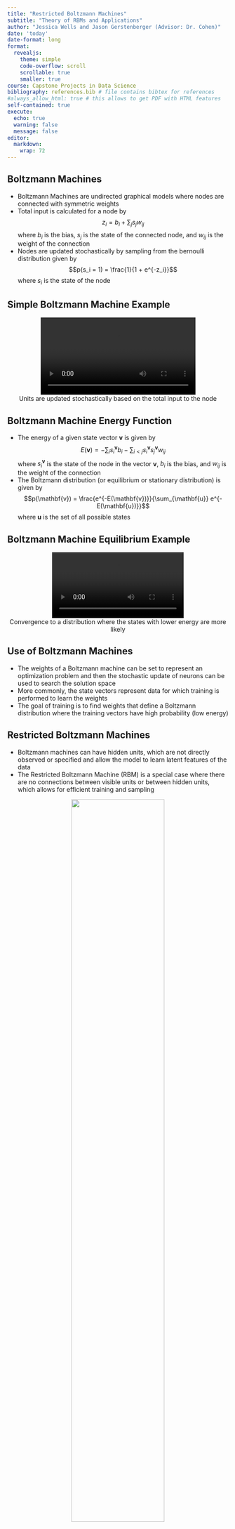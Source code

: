 ```yaml
---
title: "Restricted Boltzmann Machines"
subtitle: "Theory of RBMs and Applications"
author: "Jessica Wells and Jason Gerstenberger (Advisor: Dr. Cohen)"
date: 'today'
date-format: long
format:
  revealjs:
    theme: simple
    code-overflow: scroll
    scrollable: true
    smaller: true
course: Capstone Projects in Data Science
bibliography: references.bib # file contains bibtex for references
#always_allow_html: true # this allows to get PDF with HTML features
self-contained: true
execute: 
  echo: true
  warning: false
  message: false
editor: 
  markdown: 
    wrap: 72
---
```


## Boltzmann Machines

-   Boltzmann Machines are undirected graphical models where nodes are
    connected with symmetric weights
-   Total input is calculated for a node by
    $$z_i = b_i + \sum_j s_j w_{ij}$$ where $b_i$ is the bias, $s_j$ is
    the state of the connected node, and $w_{ij}$ is the weight of the
    connection
-   Nodes are updated stochastically by sampling from the bernoulli
    distribution given by $$p(s_i = 1) = \frac{1}{1 + e^{-z_i}}$$ where
    $s_i$ is the state of the node

## Simple Boltzmann Machine Example

:::: panel
::: {style="text-align: center;"}
![](boltz_animation.mp4){width="70%"}\
Units are updated stochastically based on the total input to the node
:::
::::

## Boltzmann Machine Energy Function

-   The energy of a given state vector $\mathbf{v}$ is given by
    $$E(\mathbf{v}) = -\sum_i s_i^{\mathbf{v}} b_i - \sum_{i<j} s_i^{\mathbf{v}} s_j^{\mathbf{v}} w_{ij}$$
    where $s_i^{\mathbf{v}}$ is the state of the node in the vector
    $\mathbf{v}$, $b_i$ is the bias, and $w_{ij}$ is the weight of the
    connection
-   The Boltzmann distribution (or equilibrium or stationary
    distribution) is given by
    $$p(\mathbf{v}) = \frac{e^{-E(\mathbf{v})}}{\sum_{\mathbf{u}} e^{-E(\mathbf{u})}}$$
    where $\mathbf{u}$ is the set of all possible states

## Boltzmann Machine Equilibrium Example

:::: panel
::: {style="text-align: center;"}
![](boltz_animation_with_pmf.mp4)\
Convergence to a distribution where the states with lower energy are
more likely
:::
::::

## Use of Boltzmann Machines

-   The weights of a Boltzmann machine can be set to represent an
    optimization problem and then the stochastic update of neurons can
    be used to search the solution space
-   More commonly, the state vectors represent data for which training
    is performed to learn the weights
-   The goal of training is to find weights that define a Boltzmann
    distribution where the training vectors have high probability (low
    energy)

## Restricted Boltzmann Machines

-   Boltzmann machines can have hidden units, which are not directly
    observed or specified and allow the model to learn latent features
    of the data
-   The Restricted Boltzmann Machine (RBM) is a special case where there
    are no connections between visible units or between hidden units,
    which allows for efficient training and sampling

::: {style="text-align: center;"}
![](rbmgraph.png){width="65%"}
:::
<p>(Figure 1)</p>
## Training RBMs Using Contrastive Divergence

-   Contrastive Divergence (CD) is a method for training RBMs where the
    weights are updated to minimize the difference between samples from
    the data and samples from the model
-   Gibbs sampling is used to sample from the model, where the visible
    units are sampled from the model and then the hidden units are
    sampled from the visible units
-   The weights are updated using the difference between the data and
    model samples

## Applications

-   Collaborative Filtering: The RBM model was used in the Netflix Prize
    competition to predict user ratings for movies, outperforming the
    Singular Value Decomposition (SVD) method that was state-of-the-art
    at the time [@salakhutdinov2007restricted]

-   Image Recognition: They have been trained to recognize handwritten
    digits, such as the MNIST dataset [@hinton2002training]

-   Network Traffic Anomaly Detection: In a real-life dataset where one
    host had normal traffic and one was infected by a bot,
    discriminative RBM (DRBM) was able to successfully distinguish the
    normal from anomalous traffic [@fiore2013network]

-   Brain Disorders: The RBM-GAN uses RBM features from real MRI images
    as inputs to the generator. Features from the discriminator are then
    used as inputs to a classifier [@aslan2023automated]

-   Quantum Computing: RBMs have been used to approximate the many-body
    quantum wavefunction, which describes the quantum state of a system
    of particles using variational Monte Carlo methods.
    [@melko2019restricted]

## Methods

Below is the energy function of the RBM.

$$
E(v,h) = - \sum_{i} a_i v_i - \sum_{j} b_j h_j - \sum_{i} \sum_{j} v_i w_{i,j} h_j
$$ {#eq-energy} where v<sub>i</sub> and h<sub>j</sub> represent visible
and hidden units; a<sub>i</sub> and b<sub>j</sub> are the bias terms of
the visible and hidden units; and each w<sub>{i,j}</sub> (weight)
element represents the interaction between the visible and hidden units.
[@fischer2012introduction]

## Background on Models for Classification Task

We train Logistic Regression (with and without RBM features as input),
Feed Forward Network (with and without RBM features as input), and
Convolutional Neural Network.

For the models incoroporating the RBM, we take the Fashion MNIST
features/pixels and train the RBM (unsupervised learning) to extract
hidden features from the visible layer and then feed these features into
either logistic regression or feed forward network. We then use the
trained model to predict labels for the test data, evaluating how well
the RBM-derived features perform in a supervised classification task.

### 1. Logistic Regression

Mathematically, the concept behind binary logistic regression is the
logit (the natural logarithm of an odds ratio)[@peng2002introduction].
However, since we have 10 labels, our classification task falls into
"Multinomial Logistic Regression."

$$
P(Y = k | X) = \frac{e^{\beta_{0k} + \beta_k^T X}}{\sum_{l=1}^{K} e^{\beta_{0l} + \beta_l^T X}}
$$ {#eq-probability-lr}

### 2. Simple Feed Forward Neural Network

The feed forward network (FNN) is one where information flows in one
direction from input to output with no loops or feedback. There can be
zero hidden layers in between (called single FNN) or one or more hidden
layers (multilayer FNN). <br> [@sazli2006brief]
![](fnn_diagram.png){width="60%"}<br>
<p>(Figure 2)</p>
### 3. Convolutional Neural Network

The convolutional neural network (CNN) is a type of feed forward network
except that unlike the traditional ANN, CNNs are primarily used for
pattern recognition with images
[@oshea2015introductionconvolutionalneuralnetworks]. The CNN has 3
layers which are stacked to form the full CNN: convolutional, pooling,
and fully-connected layers. ![](cnn_diagram_mnist.png){width="60%"}<br>
<p>(Figure 3)</p>
## Creating the RBM

Below is our Process for creating the RBM:

Step 1: We first initialize the RBM with random weights and biases and
set visible units to 784 and hidden units to 256. We also set the number
of contrastive divergence steps (k) to 1. </br> Step 2: Sample hidden
units from visible. The math behind computing the hidden unit
activations from the given input can be seen in [@eq-probability-rbm1]
[@fischer2012introduction] where the probability is used to sample from
the Bernoulli distribution. </br> $$
p(H_i = 1 | \mathbf{v}) = \sigma \left( \sum_{j=1}^{m} w_{ij} v_j + c_i \right)
$$ {#eq-probability-rbm1}

where p(.) is the probability of the i<sup>th</sup> hidden state being
activated (=1) given the visible input vector. σ is the sigmoid
activation function (below) which maps the weighted sum to a probability
between 0 and 1. m is the number of visible units. w<sub>ij</sub> is the
weight connecting visible unit j to hidden unit i. v<sub>j</sub> is the
value of the j<sup>th</sup> visible unit. and c<sub>i</sub> is the bias
term for the hidden unit. $$
\sigma(x) = \frac{1}{1 + e^{-x}}
$$ {#eq-sigma}

Step 3: Sample visible units from hidden. The math behind computing
visible unit activations from the hidden layer can be seen in
[@eq-probability-rbm2] [@fischer2012introduction] Visible states are
sampled using the Bernoulli distribution. This way we can see how well
the RBM learned from the inputs. </br> $$
p(V_j = 1 | \mathbf{h}) = \sigma \left( \sum_{i=1}^{n} w_{ij} h_i + b_j \right)
$$ {#eq-probability-rbm2}

where p(.) is the probability of the i<sup>th</sup> visible unit being
activated (=1) given the hidden vector h. σ is same as above. n is the
number of hidden units. w<sub>ij</sub> is the weight connecting hidden
unit i to visible unit j. b<sub>j</sub> is the bias term for the
j<sup>th</sup> visible unit.\
Step 4: K=1 steps of Contrastive Divergence (Feed Forward, Feed
Backward) which executes steps 2 and 3. Contrastive Divergence updates
the RBM’s weights by minimizing the difference between the original
input and the reconstructed input created by the RBM. </br> Step 5: Free
energy is computed. The free energy F is given by the logarithm of the
partition function Z [@oh2020entropy] where the partition function is
<br> $$
Z(\theta) \equiv \sum_{v,h} e^{-E(v,h; \theta)}
$$ {#eq-partition} and the free energy function is <br> $$
F(\theta) = -\ln Z(\theta)
$$ {#eq-free-energy} where lower free energy means the RBM learned the
visible state well.

Step 6: Train the RBM. Model weights updated via gradient descent.<br>
Step 7: Feature extraction for classification with LR. The hidden layer
activations of the RBM are used as features for Logistic Regression and
Feed Forward Network.

## Hyperparameter Tuning

We use the Tree-structured Parzen Estimator algorithm from Optuna
[@akiba2019optuna] to tune the hyperparameters of the RBM and the
classifier models, and we use MLFlow [@zaharia2018accelerating] to
record and visualize the results of the hyperparameter tuning process.
The hyperparameters we tune include the learning rate, batch size,
number of hidden units, and number of epochs.

## Metrics Used

<b>1. Accuracy</b><br> Accuracy is defined as the number of correct
classifications divided by the total number of classifications<br> $$
\text{Accuracy} = \frac{\text{Number of Correct Predictions}}{\text{Total Number of Predictions}} 
$${#eq-acc}

<b>2. Macro F1 Score</b><br> Macro F1 score is the unweighted average of
the individual F1 scores of each class. It takes no regard for class
imbalance; however, we saw earlier the classes are all balanced in
Fashion MNIST. The F1 score for each individual class is as follows 
$$
\text{F1} = \frac{2 \cdot \text{Precision} \cdot \text{Recall}}{\text{Precision} + \text{Recall}}
$$ {#eq-F1-indiv}
where precision for each class is <br>
$$
\text{Precision} = \frac{TP}{TP + FP}
$$ {#eq-Precision-indiv}
and recall for each class is <br>
$$
\text{Recall} = \frac{TP}{TP + FN}
$$ {#eq-Recall-indivi}
The definitions of these terms for multiclass problems are more
complicated than binary and are best displayed as examples. <br>

<style type="text/css">
.tg  {border-collapse:collapse;border-spacing:0;}
.tg td{border-color:black;border-style:solid;border-width:1px;font-family:Arial, sans-serif;font-size:14px;
  overflow:hidden;padding:10px 5px;word-break:normal;}
.tg th{border-color:black;border-style:solid;border-width:1px;font-family:Arial, sans-serif;font-size:14px;
  font-weight:normal;overflow:hidden;padding:10px 5px;word-break:normal;}
.tg .tg-gmla{border-color:inherit;font-size:16px;text-align:center;vertical-align:top}
.tg .tg-0lax{text-align:left;vertical-align:top}
.tg .tg-0pky{border-color:inherit;text-align:left;vertical-align:top}
</style>

+---------------------+---------------------------------------------+
| **Acronymn**        | **Example for a trouser image**             |
+=====================+=============================================+
| TP = True Positives | the image is a trouser and the model        |
|                     | predicts a trouser                          |
+---------------------+---------------------------------------------+
| TN = True Negatives | the image is not a trouser and the model    |
|                     | predicts anything but trouser               |
+---------------------+---------------------------------------------+
| FP = False          | the image is anything but trouser but the   |
| Positives           | model predicts trouser                      |
+---------------------+---------------------------------------------+
| FN = False          | the image is a trouser and the model        |
| Negatives           | predicts another class (like shirt)         |
+---------------------+---------------------------------------------+
<p>(Table 1)</p>

As stated earlier, the individual F1 scores for each class are taken and
averaged to compute the Macro F1 score in a multiclass problem like
Fashion MNIST.


## Analysis and Results

### Data Exploration and Visualization

We use the Fashion MNIST dataset from Zalando Research
[@xiao2017/online]. The set includes 70,000 grayscale images of clothing
items, 60,000 for training and 10,000 for testing. Each image is 28x28
pixels (784 pixels total). Each pixel has a value associated with it
ranging from 0 (white) to 255 (very dark) -- whole numbers only. There
are 785 columns in total as one column is dedicated to the label.

![](fmnist.png){width="60%"} <br>

<p>(Figure 4)</p>

<b>There are 10 labels in total:</b><br>

0 T-shirt/top<br> 1 Trouser<br> 2 Pullover<br> 3 Dress<br> 4 Coat<br> 5
Sandal<br> 6 Shirt<br> 7 Sneaker<br> 8 Bag<br> 9 Ankle boot<br>

Below we load the dataset.
<details>

<summary>Click to Show Code and Output</summary>
```python
import pandas as pd
import numpy as np
from sklearn.linear_model import LogisticRegression
import torch
import torchvision.datasets
import torchvision.models
import torchvision.transforms as transforms
import matplotlib.pyplot as plt



train_data = torchvision.datasets.FashionMNIST(
    root="./data", 
    train=True, 
    download=True, 
    transform=transforms.ToTensor()  # Converts to tensor but does NOT normalize
)

test_data = torchvision.datasets.FashionMNIST(
    root="./data", 
    train=False, 
    download=True, 
    transform=transforms.ToTensor()  
)

```
</details>
<b>Get the seventh image to show a sample</b>
<details>

<summary>Click to Show Code and Output</summary>
```python
# Extract the first image (or choose any index)
image_tensor, label = train_data[6]  # shape: [1, 28, 28]

# Convert tensor to NumPy array
image_array = image_tensor.numpy().squeeze()  

# Plot the image
plt.figure(figsize=(5,5))
plt.imshow(image_array, cmap="gray")
plt.title(f"FashionMNIST Image (Label: {label})")
plt.axis("off")  # Hide axes
plt.show()
```
</details>
<p>(Figure 5)</p>

<details>

<summary>Click to Show Code and Output</summary>
```python
train_images = train_data.data.numpy()  # Raw pixel values (0-255)
train_labels = train_data.targets.numpy()
X = train_images.reshape(-1, 784)  # Flatten 28x28 images into 1D (60000, 784)

```
</details>
<b>Display head of the data</b><br>
<details>

<summary>Click to Show Code and Output</summary>
```python
#print(train_images[:5])
flattened = train_images[:5].reshape(5, -1) 

# Create a DataFrame
df_flat = pd.DataFrame(flattened)
print(df_flat.head())
#train_df.info() #datatypes are integers
```
</details>
<b>There are no missing values in the data.</b>
<details>

<summary>Click to Show Code and Output</summary>
```python
print(np.isnan(train_images).any()) 
```
</details>
<b>There appears to be no class imbalance</b>
<details>

<summary>Click to Show Code and Output</summary>
```python

unique_labels, counts = np.unique(train_labels, return_counts=True)

# Print the counts sorted by label
for label, count in zip(unique_labels, counts):
    print(f"Label {label}: {count}")
```
</details>
<details>

<summary>Click to Show Code and Output</summary>
```python
print(f"X shape: {X.shape}")
```
</details>
## t-SNE Visualization of Classes

<b>t-SNE Visualization</b><br> t-distributed Stochastic Neighbor
Embedding (t-SNE) is used here to visualize the separation between
classes in a high-dimensional dataset.<br> Each point represents a
single fashion item (e.g., T-shirt, Trouser, etc.), and the color
corresponds to its true label across the 10 categories listed above.
<details>

<summary>Click to Show Code and Output</summary>
```python
#| eval: false
from sklearn.manifold import TSNE
import matplotlib.pyplot as plt

# Run t-SNE to reduce dimensionality
#embeddings = TSNE(n_jobs=2).fit_transform(X)

tsne = TSNE(n_jobs=-1, random_state=42)  # Use -1 to use all available cores
embeddings = tsne.fit_transform(X) #use scikitlearn instead


# Create scatter plot
figure = plt.figure(figsize=(15,7))
plt.scatter(embeddings[:, 0], embeddings[:, 1], c=train_labels,
            cmap=plt.cm.get_cmap("jet", 10), marker='.')
plt.colorbar(ticks=range(10))
plt.clim(-0.5, 9.5)
plt.title("t-SNE Visualization of Fashion MNIST")
plt.show()
```
</details>
::: {style="text-align: center;"}
![](tsne.png)
:::

<p>(Figure 6)</p>

<b>What the visualization shows:</b> <br> Class 1 (blue / Trousers)
forms a clearly distinct and tightly packed cluster, indicating that the
pixel patterns for trousers are less similar to those of other classes.
In contrast, Classes 4 (Coat), 6 (Shirt), and 2 (Pullover) show
significant overlap, suggesting that these clothing items are harder to
distinguish visually and may lead to more confusion during
classification.

## Modeling and Results

<b>Our Goal</b><br> We are classifying Fashion MNIST images into one of
10 categories. To evaluate performance, we’re comparing five different
models — some trained on raw pixel values and others using features
extracted by a Restricted Boltzmann Machine (RBM). Our objective is to
assess whether incorporating RBM into the workflow improves
classification accuracy compared to using raw image data alone.<br>

## Our Models

1.  Logistic Regression on Fashion MNIST Data<br>
2.  Feed Forward Network on Fashion MNIST Data<br> 3. Convolutional
    Neural Network on Fashion MNIST Data<br> 4. Logistic Regression on
    RBM Hidden Features (of Fashion MNIST Data)<br> 5. Feed Forward
    Network on RBM Hidden Features (of Fashion MNIST Data)<br>

<b>Note: Outputs (50 trials) and Code are below for each model. Both the
code and output can be toggled by the reader.</b><br> • The first click
reveals a toggle labeled “Code”.<br> • Clicking “Code” will show the
output.<br> • Clicking again will switch from output to the actual
code.<br> • Clicking “Show Code and Output” again will collapse both
views.<br>

<b>Import Libraries and Re-load data for first 3 models</b>
<details>

<summary>Click to Show Code and Output</summary>
```python
#| eval: false
import torch
import torch.nn as nn
import torch.optim as optim
import torch.nn.functional as F
from torchvision import datasets, transforms
import numpy as np
import mlflow
import optuna
from sklearn.linear_model import LogisticRegression
from sklearn.metrics import accuracy_score
from torch.utils.data import DataLoader

# Set device
device = torch.device("mps")

# Load Fashion-MNIST dataset again for the first 3 models
transform = transforms.Compose([transforms.ToTensor()])
train_dataset = datasets.FashionMNIST(root='./data', train=True, transform=transform, download=True)
test_dataset = datasets.FashionMNIST(root='./data', train=False, transform=transform, download=True)
```
</details>

<details>

<summary>Click to Show Code and Output</summary>
```python
#| eval: false
#mlflow.end_run()
#run this in terminal when need to fully clean out expierment after you delete it in the ui
#rm -rf mlruns/.trash/*
```
</details>
## Model 1

<b>Model 1: Logistic Regression on Fashion MNIST Data</b><br>

<details>

<summary>Click to Show Code and Output</summary>

```python
#| eval: false
from sklearn.metrics import f1_score

CLASSIFIER = "LogisticRegression"  # Change for FNN, LogisticRegression, or CNN



# Define CNN model
class FashionCNN(nn.Module):
    def __init__(self, filters1, filters2, kernel1, kernel2):
        super(FashionCNN, self).__init__()
        self.layer1 = nn.Sequential(
            nn.Conv2d(in_channels=1, out_channels=filters1, kernel_size=kernel1, padding=1),
            nn.BatchNorm2d(filters1),
            nn.ReLU(),
            nn.MaxPool2d(kernel_size=2, stride=2)
        )
        self.layer2 = nn.Sequential(
            nn.Conv2d(in_channels=filters1, out_channels=filters2, kernel_size=kernel2),
            nn.BatchNorm2d(filters2),
            nn.ReLU(),
            nn.MaxPool2d(2)
        )
        self.fc1 = None #initialize first fully connected layer as none, defined later in fwd
        self.drop = nn.Dropout2d(0.25)
        self.fc2 = nn.Linear(in_features=600, out_features=120)
        self.fc3 = nn.Linear(in_features=120, out_features=10)
        

    def forward(self, x):
        out = self.layer1(x)
        out = self.layer2(out)
        #Flatten tensor dynamically, preserve batch size
        out = out.view(out.size(0), -1) 
        if self.fc1 is None:
            self.fc1 = nn.Linear(out.shape[1], 600).to(x.device)
        out = self.fc1(out)
        out = self.drop(out)
        out = self.fc2(out)
        out = self.fc3(out)
        return out


# Define Optuna objective function
def objective(trial):
      # Set MLflow experiment name
    if CLASSIFIER == "LogisticRegression":
        experiment = mlflow.set_experiment("new-pytorch-fmnist-lr-noRBM")
    elif CLASSIFIER == "FNN":
        experiment = mlflow.set_experiment("new-pytorch-fmnist-fnn-noRBM")
    elif CLASSIFIER == "CNN":
        experiment = mlflow.set_experiment("new-pytorch-fmnist-cnn-noRBM")
    batch_size = trial.suggest_int("batch_size", 64, 256, step=32)
    train_loader = DataLoader(train_dataset, batch_size=batch_size, shuffle=True)
    test_loader = DataLoader(test_dataset, batch_size=batch_size, shuffle=False)

    mlflow.start_run(experiment_id=experiment.experiment_id)
    num_classifier_epochs = trial.suggest_int("num_classifier_epochs", 5, 5) 
    mlflow.log_param("num_classifier_epochs", num_classifier_epochs)

    if CLASSIFIER == "FNN":
        hidden_size = trial.suggest_int("fnn_hidden", 192, 384)
        learning_rate = trial.suggest_float("learning_rate", 0.0001, 0.0025)

        mlflow.log_param("classifier", "FNN")
        mlflow.log_param("fnn_hidden", hidden_size)
        mlflow.log_param("learning_rate", learning_rate)

        model = nn.Sequential(
            nn.Linear(784, hidden_size), 
            nn.ReLU(),
            nn.Linear(hidden_size, 10)
        ).to(device)


        optimizer = optim.Adam(model.parameters(), lr=learning_rate)

    elif CLASSIFIER == "CNN":
        filters1 = trial.suggest_int("filters1", 16, 64, step=16)
        filters2 = trial.suggest_int("filters2", 32, 128, step=32)
        kernel1 = trial.suggest_int("kernel1", 3, 5)
        kernel2 = trial.suggest_int("kernel2", 3, 5)
        learning_rate = trial.suggest_float("learning_rate", 0.0001, 0.0025)

        mlflow.log_param("classifier", "CNN")
        mlflow.log_param("filters1", filters1)
        mlflow.log_param("filters2", filters2)
        mlflow.log_param("kernel1", kernel1)
        mlflow.log_param("kernel2", kernel2)
        mlflow.log_param("learning_rate", learning_rate)

        model = FashionCNN(filters1, filters2, kernel1, kernel2).to(device)
        optimizer = optim.Adam(model.parameters(), lr=learning_rate)

      
    elif CLASSIFIER == "LogisticRegression":
        mlflow.log_param("classifier", "LogisticRegression")
    
        # Prepare data for Logistic Regression (Flatten 28x28 images to 784 features)
        train_features = train_dataset.data.view(-1, 784).numpy()
        train_labels = train_dataset.targets.numpy()
        test_features = test_dataset.data.view(-1, 784).numpy()
        test_labels = test_dataset.targets.numpy()
    
        # Normalize the pixel values to [0,1] for better convergence
        train_features = train_features / 255.0
        test_features = test_features / 255.0
    
    
        C = trial.suggest_float("C", 0.01, 10.0, log=True)  
        solver = "saga" 
    
        model = LogisticRegression(C=C, max_iter=num_classifier_epochs, solver=solver)
        model.fit(train_features, train_labels)
    
    
        predictions = model.predict(test_features)
        accuracy = accuracy_score(test_labels, predictions) * 100
        
        macro_f1 = f1_score(test_labels, predictions, average="macro") #for f1
        print(f"Logistic Regression Test Accuracy: {accuracy:.2f}%")
        print(f"Macro F1 Score: {macro_f1:.4f}") #for f1
    
        mlflow.log_param("C", C)
        mlflow.log_metric("test_accuracy", accuracy)
        mlflow.log_metric("macro_f1", macro_f1) #for f1
        mlflow.end_run()
        return accuracy

    # Training Loop for FNN and CNN
    criterion = nn.CrossEntropyLoss()


    model.train()
    for epoch in range(num_classifier_epochs):
        running_loss = 0.0
        for images, labels in train_loader:
            images, labels = images.to(device), labels.to(device)
            outputs = model(images) if CLASSIFIER == "CNN" else model(images.view(images.size(0), -1))

            optimizer.zero_grad()
            loss = criterion(outputs, labels)
            loss.backward()
            optimizer.step()
            running_loss += loss.item()

        print(f"{CLASSIFIER} Epoch {epoch+1}: loss = {running_loss / len(train_loader):.4f}")

    # Model Evaluation
    model.eval()
    correct, total = 0, 0
    all_preds = []   # for f1
    all_labels = [] 
    with torch.no_grad():
        for images, labels in test_loader:
            images, labels = images.to(device), labels.to(device)
            outputs = model(images) if CLASSIFIER == "CNN" else model(images.view(images.size(0), -1))
            _, predicted = torch.max(outputs, 1)
            total += labels.size(0)
            correct += (predicted == labels).sum().item()
            all_preds.extend(predicted.cpu().numpy())   #for f1
            all_labels.extend(labels.cpu().numpy()) #for f1

    accuracy = 100 * correct / total
    macro_f1 = f1_score(all_labels, all_preds, average="macro") #for f1
    print(f"Test Accuracy: {accuracy:.2f}%")
    print(f"Macro F1 Score: {macro_f1:.4f}") #for f1

    mlflow.log_metric("test_accuracy", accuracy)
    mlflow.log_metric("macro_f1", macro_f1) #for f1
    mlflow.end_run()
    return accuracy

if __name__ == "__main__":
    study = optuna.create_study(direction="maximize")
    study.optimize(objective, n_trials=1) # n_trials set to 1 for quick rendering
    print(f"Best Parameters for {CLASSIFIER}:", study.best_params)
    print("Best Accuracy:", study.best_value)
```

</details>


Best Optuna Trial: overjoyed-moose-462, accuracy 84.71%<br>
![](lr_norbm_params.png){width="60%"} <br>



Test Accuracy of Logistic Regression by C (inverse regularization
strength) ![](logreg_norbm.png){width="60%"}<br>
<p>(Figure 7)</p><br>

$$
C = \frac{1}{\lambda} \quad \text{(inverse regularization strength)}
$$

Lower values of C mean more regularization (higher penalties for larger
weight coefficients)

What the plot shows:<br> Most optuna trials were lower values of C, so
optimization favors stronger regularization. This is further evidenced
by the clustering of higher accuracies for lower values of C. A possibly
anomaly is seen at C=10 with fairly high accuracy; however, it's still
not higher than lower values of C. <br>

## Model 2

<b>Model 2: Feed Forward Network on Fashion MNIST Data</b>

<details>

<summary>Click to Show Code and Output</summary>

```python
#| eval: false
from sklearn.metrics import f1_score

CLASSIFIER = "FNN"  # Change for FNN, LogisticRegression, or CNN

# Define CNN model
class FashionCNN(nn.Module):
    def __init__(self, filters1, filters2, kernel1, kernel2):
        super(FashionCNN, self).__init__()
        self.layer1 = nn.Sequential(
            nn.Conv2d(in_channels=1, out_channels=filters1, kernel_size=kernel1, padding=1),
            nn.BatchNorm2d(filters1),
            nn.ReLU(),
            nn.MaxPool2d(kernel_size=2, stride=2)
        )
        self.layer2 = nn.Sequential(
            nn.Conv2d(in_channels=filters1, out_channels=filters2, kernel_size=kernel2),
            nn.BatchNorm2d(filters2),
            nn.ReLU(),
            nn.MaxPool2d(2)
        )
        self.fc1 = None #initialize first fully connected layer as none, defined later in fwd
        self.drop = nn.Dropout2d(0.25)
        self.fc2 = nn.Linear(in_features=600, out_features=120)
        self.fc3 = nn.Linear(in_features=120, out_features=10)
        

    def forward(self, x):
        out = self.layer1(x)
        out = self.layer2(out)
        #Flatten tensor dynamically
        out = out.view(out.size(0), -1)
        if self.fc1 is None:
            self.fc1 = nn.Linear(out.shape[1], 600).to(x.device)
        out = self.fc1(out)
        out = self.drop(out)
        out = self.fc2(out)
        out = self.fc3(out)
        return out



# Define Optuna objective function
def objective(trial):
      # Set MLflow experiment name
    if CLASSIFIER == "LogisticRegression":
        experiment = mlflow.set_experiment("new-pytorch-fmnist-lr-noRBM")
    elif CLASSIFIER == "FNN":
        experiment = mlflow.set_experiment("new-pytorch-fmnist-fnn-noRBM")
    elif CLASSIFIER == "CNN":
        experiment = mlflow.set_experiment("new-pytorch-fmnist-cnn-noRBM")
    batch_size = trial.suggest_int("batch_size", 64, 256, step=32)
    train_loader = DataLoader(train_dataset, batch_size=batch_size, shuffle=True)
    test_loader = DataLoader(test_dataset, batch_size=batch_size, shuffle=False)

    mlflow.start_run(experiment_id=experiment.experiment_id)
    num_classifier_epochs = trial.suggest_int("num_classifier_epochs", 5, 5) 
    mlflow.log_param("num_classifier_epochs", num_classifier_epochs)

    if CLASSIFIER == "FNN":
        hidden_size = trial.suggest_int("fnn_hidden", 192, 384)
        learning_rate = trial.suggest_float("learning_rate", 0.0001, 0.0025)

        mlflow.log_param("classifier", "FNN")
        mlflow.log_param("fnn_hidden", hidden_size)
        mlflow.log_param("learning_rate", learning_rate)

        model = nn.Sequential(
            nn.Linear(784, hidden_size),
            nn.ReLU(),
            nn.Linear(hidden_size, 10)
        ).to(device)


        optimizer = optim.Adam(model.parameters(), lr=learning_rate)

    elif CLASSIFIER == "CNN":
        filters1 = trial.suggest_int("filters1", 16, 64, step=16)
        filters2 = trial.suggest_int("filters2", 32, 128, step=32)
        kernel1 = trial.suggest_int("kernel1", 3, 5)
        kernel2 = trial.suggest_int("kernel2", 3, 5)
        learning_rate = trial.suggest_float("learning_rate", 0.0001, 0.0025)

        mlflow.log_param("classifier", "CNN")
        mlflow.log_param("filters1", filters1)
        mlflow.log_param("filters2", filters2)
        mlflow.log_param("kernel1", kernel1)
        mlflow.log_param("kernel2", kernel2)
        mlflow.log_param("learning_rate", learning_rate)

        model = FashionCNN(filters1, filters2, kernel1, kernel2).to(device)
        optimizer = optim.Adam(model.parameters(), lr=learning_rate)

      
    elif CLASSIFIER == "LogisticRegression":
        mlflow.log_param("classifier", "LogisticRegression")
    
        # Prepare data for Logistic Regression (Flatten 28x28 images to 784 features)
        train_features = train_dataset.data.view(-1, 784).numpy()
        train_labels = train_dataset.targets.numpy()
        test_features = test_dataset.data.view(-1, 784).numpy()
        test_labels = test_dataset.targets.numpy()
    
        # Normalize the pixel values to [0,1] for better convergence
        train_features = train_features / 255.0
        test_features = test_features / 255.0
    
    
        C = trial.suggest_float("C", 0.01, 10.0, log=True)  
        solver = "saga" 
    
        model = LogisticRegression(C=C, max_iter=num_classifier_epochs, solver=solver)
        model.fit(train_features, train_labels)
    
    
        predictions = model.predict(test_features)
        accuracy = accuracy_score(test_labels, predictions) * 100
        
        macro_f1 = f1_score(test_labels, predictions, average="macro") #for f1
        print(f"Logistic Regression Test Accuracy: {accuracy:.2f}%")
        print(f"Macro F1 Score: {macro_f1:.4f}") #for f1
    
        mlflow.log_param("C", C)
        mlflow.log_metric("test_accuracy", accuracy)
        mlflow.log_metric("macro_f1", macro_f1) #for f1
        mlflow.end_run()
        return accuracy

    # Training Loop for FNN and CNN
    criterion = nn.CrossEntropyLoss()


    model.train()
    for epoch in range(num_classifier_epochs):
        running_loss = 0.0
        for images, labels in train_loader:
            images, labels = images.to(device), labels.to(device)
            outputs = model(images) if CLASSIFIER == "CNN" else model(images.view(images.size(0), -1))

            optimizer.zero_grad()
            loss = criterion(outputs, labels)
            loss.backward()
            optimizer.step()
            running_loss += loss.item()

        print(f"{CLASSIFIER} Epoch {epoch+1}: loss = {running_loss / len(train_loader):.4f}")

    # Model Evaluation
    model.eval()
    correct, total = 0, 0
    all_preds = []   # for f1
    all_labels = [] 
    with torch.no_grad():
        for images, labels in test_loader:
            images, labels = images.to(device), labels.to(device)
            outputs = model(images) if CLASSIFIER == "CNN" else model(images.view(images.size(0), -1))
            _, predicted = torch.max(outputs, 1)
            total += labels.size(0)
            correct += (predicted == labels).sum().item()
            all_preds.extend(predicted.cpu().numpy())   #for f1
            all_labels.extend(labels.cpu().numpy()) #for f1

    accuracy = 100 * correct / total
    macro_f1 = f1_score(all_labels, all_preds, average="macro") #for f1
    print(f"Test Accuracy: {accuracy:.2f}%")
    print(f"Macro F1 Score: {macro_f1:.4f}") #for f1

    mlflow.log_metric("test_accuracy", accuracy)
    mlflow.log_metric("macro_f1", macro_f1) #for f1
    mlflow.end_run()
    return accuracy

if __name__ == "__main__":
    study = optuna.create_study(direction="maximize")
    study.optimize(objective, n_trials=1) # n_trials set to 1 for quick rendering
    print(f"Best Parameters for {CLASSIFIER}:", study.best_params)
    print("Best Accuracy:", study.best_value)
```

</details>
Best Optuna Trial: smiling-ape-201, accuracy 88.06%<br>
![](fnn_norbm_params.png){width="60%"} <br>
Test Accuracy by FNN Hidden Units<br>
![](fnn_norbm.png){width="60%"}<br>
<p>(Figure 8)</p><br>

What the plot shows:<br> Higher values of hidden units in the
feedforward network were sampled more frequently by Optuna, suggesting a
preference for more complex models. However, test accuracy appears to
level off between 300 and 375 hidden units, suggesting complexity
reached its optimal range. Further increases in hidden units would
likely not yield higher accuracy.<br>

## Model 3

<b>Model 3: Convolutional Neural Network on Fashion MNIST Data</b><br>
Base code for CNN structure borrowed from
[Kaggle](https://www.kaggle.com/code/pankajj/fashion-mnist-with-pytorch-93-accuracy)<br>

<details>

<summary>Click to Show Code and Output</summary>

```python
#| eval: false
from sklearn.metrics import f1_score

CLASSIFIER = "CNN"  # Change for FNN, LogisticRegression, or CNN

# Define CNN model
class FashionCNN(nn.Module):
    def __init__(self, filters1, filters2, kernel1, kernel2):
        super(FashionCNN, self).__init__()
        self.layer1 = nn.Sequential(
            nn.Conv2d(in_channels=1, out_channels=filters1, kernel_size=kernel1, padding=1),
            nn.BatchNorm2d(filters1),
            nn.ReLU(),
            nn.MaxPool2d(kernel_size=2, stride=2)
        )
        self.layer2 = nn.Sequential(
            nn.Conv2d(in_channels=filters1, out_channels=filters2, kernel_size=kernel2),
            nn.BatchNorm2d(filters2),
            nn.ReLU(),
            nn.MaxPool2d(2)
        )
        self.fc1 = None #initialize first fully connected layer as none, defined later in fwd
        self.drop = nn.Dropout2d(0.25)
        self.fc2 = nn.Linear(in_features=600, out_features=120)
        self.fc3 = nn.Linear(in_features=120, out_features=10)
        

    def forward(self, x):
        out = self.layer1(x)
        out = self.layer2(out)
        #Flatten tensor dynamically
        out = out.view(out.size(0), -1)
        if self.fc1 is None:
            self.fc1 = nn.Linear(out.shape[1], 600).to(x.device)
        out = self.fc1(out)
        out = self.drop(out)
        out = self.fc2(out)
        out = self.fc3(out)
        return out



# Define Optuna objective function
def objective(trial):
        # Set MLflow experiment name
    if CLASSIFIER == "LogisticRegression":
        experiment = mlflow.set_experiment("new-pytorch-fmnist-lr-noRBM")
    elif CLASSIFIER == "FNN":
        experiment = mlflow.set_experiment("new-pytorch-fmnist-fnn-noRBM")
    elif CLASSIFIER == "CNN":
        experiment = mlflow.set_experiment("new-pytorch-fmnist-cnn-noRBM")
    batch_size = trial.suggest_int("batch_size", 64, 256, step=32)
    train_loader = DataLoader(train_dataset, batch_size=batch_size, shuffle=True)
    test_loader = DataLoader(test_dataset, batch_size=batch_size, shuffle=False)

    mlflow.start_run(experiment_id=experiment.experiment_id)
    num_classifier_epochs = trial.suggest_int("num_classifier_epochs", 5, 5) 
    mlflow.log_param("num_classifier_epochs", num_classifier_epochs)

    if CLASSIFIER == "FNN":
        hidden_size = trial.suggest_int("fnn_hidden", 192, 384)
        learning_rate = trial.suggest_float("learning_rate", 0.0001, 0.0025)

        mlflow.log_param("classifier", "FNN")
        mlflow.log_param("fnn_hidden", hidden_size)
        mlflow.log_param("learning_rate", learning_rate)

        model = nn.Sequential(
            nn.Linear(784, hidden_size),
            nn.ReLU(),
            nn.Linear(hidden_size, 10)
        ).to(device)


        optimizer = optim.Adam(model.parameters(), lr=learning_rate)

    elif CLASSIFIER == "CNN":
        filters1 = trial.suggest_int("filters1", 16, 64, step=16)
        filters2 = trial.suggest_int("filters2", 32, 128, step=32)
        kernel1 = trial.suggest_int("kernel1", 3, 5)
        kernel2 = trial.suggest_int("kernel2", 3, 5)
        learning_rate = trial.suggest_float("learning_rate", 0.0001, 0.0025)

        mlflow.log_param("classifier", "CNN")
        mlflow.log_param("filters1", filters1)
        mlflow.log_param("filters2", filters2)
        mlflow.log_param("kernel1", kernel1)
        mlflow.log_param("kernel2", kernel2)
        mlflow.log_param("learning_rate", learning_rate)

        model = FashionCNN(filters1, filters2, kernel1, kernel2).to(device)
        optimizer = optim.Adam(model.parameters(), lr=learning_rate)

      
    elif CLASSIFIER == "LogisticRegression":
        mlflow.log_param("classifier", "LogisticRegression")
    
        # Prepare data for Logistic Regression (Flatten 28x28 images to 784 features)
        train_features = train_dataset.data.view(-1, 784).numpy()
        train_labels = train_dataset.targets.numpy()
        test_features = test_dataset.data.view(-1, 784).numpy()
        test_labels = test_dataset.targets.numpy()
    
        # Normalize the pixel values to [0,1] for better convergence
        train_features = train_features / 255.0
        test_features = test_features / 255.0
    
    
        C = trial.suggest_float("C", 0.01, 10.0, log=True)  
        solver = "saga" 
    
        model = LogisticRegression(C=C, max_iter=num_classifier_epochs, solver=solver)
        model.fit(train_features, train_labels)
    
    
        predictions = model.predict(test_features)
        accuracy = accuracy_score(test_labels, predictions) * 100
        
        macro_f1 = f1_score(test_labels, predictions, average="macro") #for f1
        print(f"Logistic Regression Test Accuracy: {accuracy:.2f}%")
        print(f"Macro F1 Score: {macro_f1:.4f}") #for f1
    
        mlflow.log_param("C", C)
        mlflow.log_metric("test_accuracy", accuracy)
        mlflow.log_metric("macro_f1", macro_f1) #for f1
        mlflow.end_run()
        return accuracy

    # Training Loop for FNN and CNN
    criterion = nn.CrossEntropyLoss()


    model.train()
    for epoch in range(num_classifier_epochs):
        running_loss = 0.0
        for images, labels in train_loader:
            images, labels = images.to(device), labels.to(device)
            outputs = model(images) if CLASSIFIER == "CNN" else model(images.view(images.size(0), -1))

            optimizer.zero_grad()
            loss = criterion(outputs, labels)
            loss.backward()
            optimizer.step()
            running_loss += loss.item()

        print(f"{CLASSIFIER} Epoch {epoch+1}: loss = {running_loss / len(train_loader):.4f}")

    # Model Evaluation
    model.eval()
    correct, total = 0, 0
    all_preds = []   # for f1
    all_labels = [] 
    with torch.no_grad():
        for images, labels in test_loader:
            images, labels = images.to(device), labels.to(device)
            outputs = model(images) if CLASSIFIER == "CNN" else model(images.view(images.size(0), -1))
            _, predicted = torch.max(outputs, 1)
            total += labels.size(0)
            correct += (predicted == labels).sum().item()
            all_preds.extend(predicted.cpu().numpy())   #for f1
            all_labels.extend(labels.cpu().numpy()) #for f1

    accuracy = 100 * correct / total
    macro_f1 = f1_score(all_labels, all_preds, average="macro") #for f1
    print(f"Test Accuracy: {accuracy:.2f}%")
    print(f"Macro F1 Score: {macro_f1:.4f}") #for f1

    mlflow.log_metric("test_accuracy", accuracy)
    mlflow.log_metric("macro_f1", macro_f1) #for f1
    mlflow.end_run()
    return accuracy

if __name__ == "__main__":
    study = optuna.create_study(direction="maximize")
    study.optimize(objective, n_trials=1) # n_trials set to 1 for quick rendering
    print(f"Best Parameters for {CLASSIFIER}:", study.best_params)
    print("Best Accuracy:", study.best_value)
```

</details>

Best Optuna Trial: popular-moose-855, accuracy 91.29%<br>
![](cnn_params.png){width="60%"} <br>

Test Accuracy Based on the Number of Filters in the First Conv2D
Layer<br> ![](filters1.png){width="60%"}<br>
<p>(Figure 9)</p><br>

What the plot shows:<br> Although the highest test accuracy was achieved
with 64 filters in the first convolutional 2D layer, the number of
filters alone isn't a strong predictor of model performance. Each filter
size shows high variance (accuracies are spread out for each value
vertically). This, combined with the fact that accuracies are well
distributed across the different filter counts, suggests other factors
or hyperparameters may play a bigger role in predicting accuracy. <br>

Test Accuracy Based on the Number of Filters in the Second Conv2D
Layer<br> ![](filters2.png){width="60%"}<br>
<p>(Figure 10)</p><br>

What the plot shows:<br> Like the first Conv2D layer, the number of
filters doesn't seem to be a extremely strong predictor in accuracy.
However, Optuna has sampled more frequently from higher number of
filters, even 128 for this second layer, suggesting higher filters
performed better. However, like before, there is still high variance in
accuracy for each number of filters. <br>

Test Accuracy Based on Kernel Size in the First Conv2D Layer<br>
![](kernelsize1.png){width="60%"}<br>
<p>(Figure 11)</p><br>

What the plot shows:<br> Kernel size of 3 was sampled more frequently by
Optuna and yielded higher accuracies than kernel sizes of 4 or 5.<br>

Test Accuracy Based on Kernel Size in the Second Conv2D Layer<br>
![](kernelsize2.png){width="60%"}<br>
<p>(Figure 12)</p><br>

What the plot shows:<br> Like with the first convolutional 2D layer,
kernel size of 3 is highly favored by Optuna and consistently led to
higher test accuracies.<br>

## Model 4

<b>Model 4: Logistic Regression on RBM Hidden Features (of Fashion MNIST
Data)</b><br>

<details>

<summary>Click to Show Code and Output</summary>

```python
#| eval: false
from sklearn.metrics import accuracy_score, f1_score
CLASSIFIER = 'LogisticRegression'

if CLASSIFIER == 'LogisticRegression':
    experiment = mlflow.set_experiment("new-pytorch-fmnist-lr-withrbm")
else:
    experiment = mlflow.set_experiment("new-pytorch-fmnist-fnn-withrbm")


class RBM(nn.Module):
    def __init__(self, n_visible=784, n_hidden=256, k=1):
        super(RBM, self).__init__()
        self.n_visible = n_visible
        self.n_hidden = n_hidden
        # Initialize weights and biases
        self.W = nn.Parameter(torch.randn(n_hidden, n_visible) * 0.1)
        self.v_bias = nn.Parameter(torch.zeros(n_visible))
        self.h_bias = nn.Parameter(torch.zeros(n_hidden))
        self.k = k  # CD-k steps

    def sample_h(self, v):
        # Given visible v, sample hidden h
        p_h = torch.sigmoid(F.linear(v, self.W, self.h_bias))  # p(h=1|v)
        h_sample = torch.bernoulli(p_h)                        # sample Bernoulli
        return p_h, h_sample

    def sample_v(self, h):
        # Given hidden h, sample visible v
        p_v = torch.sigmoid(F.linear(h, self.W.t(), self.v_bias))  # p(v=1|h)
        v_sample = torch.bernoulli(p_v)
        return p_v, v_sample

    def forward(self, v):
        # Perform k steps of contrastive divergence starting from v
        v_k = v.clone()
        for _ in range(self.k):
            _, h_k = self.sample_h(v_k)    # sample hidden from current visible
            _, v_k = self.sample_v(h_k)    # sample visible from hidden
        return v_k  # k-step reconstructed visible

    def free_energy(self, v):
        # Compute the visible bias term for each sample in the batch
        vbias_term = (v * self.v_bias).sum(dim=1)  # shape: [batch_size]
        # Compute the activation of the hidden units
        wx_b = F.linear(v, self.W, self.h_bias)     # shape: [batch_size, n_hidden]
        # Compute the hidden term
        hidden_term = torch.sum(torch.log1p(torch.exp(wx_b)), dim=1)  # shape: [batch_size]
        # Return the mean free energy over the batch
        return - (vbias_term + hidden_term).mean()
    
transform = transforms.Compose([transforms.ToTensor()])
train_dataset = datasets.FashionMNIST(root='./data', train=True, transform=transform, download=True)
test_dataset = datasets.FashionMNIST(root='./data', train=False, transform=transform, download=True)

def objective(trial):
    num_rbm_epochs = trial.suggest_int("num_rbm_epochs", 5, 5)# 24, 33)
    batch_size = trial.suggest_int("batch_size", 192, 1024)
    rbm_lr = trial.suggest_float("rbm_lr", 0.05, 0.1)
    rbm_hidden = trial.suggest_int("rbm_hidden", 384, 8192)

    mlflow.start_run(experiment_id=experiment.experiment_id)
    if CLASSIFIER != 'LogisticRegression':
        fnn_hidden = trial.suggest_int("fnn_hidden", 192, 384)
        fnn_lr = trial.suggest_float("fnn_lr", 0.0001, 0.0025)
        mlflow.log_param("fnn_hidden", fnn_hidden)
        mlflow.log_param("fnn_lr", fnn_lr)

    num_classifier_epochs = trial.suggest_int("num_classifier_epochs", 5, 5)# 40, 60)

    mlflow.log_param("num_rbm_epochs", num_rbm_epochs)
    mlflow.log_param("batch_size", batch_size)
    mlflow.log_param("rbm_lr", rbm_lr)
    mlflow.log_param("rbm_hidden", rbm_hidden)
    mlflow.log_param("num_classifier_epochs", num_classifier_epochs)

    # Instantiate RBM and optimizer
    device = torch.device("mps")
    rbm = RBM(n_visible=784, n_hidden=rbm_hidden, k=1).to(device)
    optimizer = torch.optim.SGD(rbm.parameters(), lr=rbm_lr)

    train_loader = torch.utils.data.DataLoader(train_dataset, batch_size=batch_size, shuffle=True)
    test_loader = torch.utils.data.DataLoader(test_dataset, batch_size=batch_size, shuffle=False)

    rbm_training_failed = False
    # Training loop (assuming train_loader yields batches of images and labels)
    for epoch in range(num_rbm_epochs):
        total_loss = 0.0
        for images, _ in train_loader:
            # Flatten images and binarize
            v0 = images.view(-1, 784).to(rbm.W.device)      # shape [batch_size, 784]
            v0 = torch.bernoulli(v0)                        # sample binary input
            vk = rbm(v0)                                    # k-step CD reconstruction
            # Compute contrastive divergence loss (free energy difference)
            loss = rbm.free_energy(v0) - rbm.free_energy(vk)
            optimizer.zero_grad()
            loss.backward()
            optimizer.step()
            total_loss += loss.item()
        print(f"Epoch {epoch+1}: avg free-energy loss = {total_loss/len(train_loader):.4f}")
        if np.isnan(total_loss):
            rbm_training_failed = True
            break

        if rbm_training_failed:
            accuracy = 0.0
            macro_f1 = 0.0 
            print("RBM training failed — returning 0.0 for accuracy and macro F1")  
            mlflow.log_metric("test_accuracy", accuracy)
            mlflow.log_metric("macro_f1", macro_f1)
            mlflow.set_tag("status", "rbm_failed")  # Optional tag
            mlflow.end_run()
            return float(accuracy)
    else:
        rbm.eval()  # set in evaluation mode if using any layers that behave differently in training
        features_list = []
        labels_list = []
        for images, labels in train_loader:
            v = images.view(-1, 784).to(rbm.W.device)
            v = v  # (optionally binarize or use raw normalized pixels)
            h_prob, h_sample = rbm.sample_h(v)  # get hidden activations
            features_list.append(h_prob.cpu().detach().numpy())
            labels_list.append(labels.numpy())
        train_features = np.concatenate(features_list)  # shape: [N_train, n_hidden]
        train_labels = np.concatenate(labels_list)

        # Convert pre-extracted training features and labels to tensors and create a DataLoader
        train_features_tensor = torch.tensor(train_features, dtype=torch.float32)
        train_labels_tensor = torch.tensor(train_labels, dtype=torch.long)
        train_feature_dataset = torch.utils.data.TensorDataset(train_features_tensor, train_labels_tensor)
        train_feature_loader = torch.utils.data.DataLoader(train_feature_dataset, batch_size=batch_size, shuffle=True)

            
        if CLASSIFIER == 'LogisticRegression':
            # add optuna tuning same as log reg without RBM features...
            lr_C = trial.suggest_float("lr_C", 0.01, 10.0, log=True)  
            mlflow.log_param("lr_C", lr_C)  # Log the chosen C value


            classifier = LogisticRegression(max_iter=num_classifier_epochs, C=lr_C, solver="saga") 
            classifier.fit(train_features, train_labels)            
            
        else:
            classifier = nn.Sequential(
                nn.Linear(rbm.n_hidden, fnn_hidden),
                nn.ReLU(),
                nn.Linear(fnn_hidden, 10)
            )

            # Move classifier to the same device as the RBM
            classifier = classifier.to(device)
            criterion = nn.CrossEntropyLoss()
            classifier_optimizer = torch.optim.Adam(classifier.parameters(), lr=fnn_lr)

            classifier.train()
            for epoch in range(num_classifier_epochs):
                running_loss = 0.0
                for features, labels in train_feature_loader:
                    features = features.to(device)
                    labels = labels.to(device)
                    
                    # Forward pass through classifier
                    outputs = classifier(features)
                    loss = criterion(outputs, labels)
                    
                    # Backpropagation and optimization
                    classifier_optimizer.zero_grad()
                    loss.backward()
                    classifier_optimizer.step()
                    
                    running_loss += loss.item()
                avg_loss = running_loss / len(train_feature_loader)
                print(f"Classifier Epoch {epoch+1}: loss = {avg_loss:.4f}")

        # Evaluate the classifier on test data.
        # Here we extract features from the RBM for each test image.
        if CLASSIFIER != 'LogisticRegression':
            classifier.eval()
            correct = 0
            total = 0
        features_list = []
        labels_list = []
        with torch.no_grad():
            for images, labels in test_loader:
                v = images.view(-1, 784).to(device)
                # Extract hidden activations; you can use either h_prob or h_sample.
                h_prob, _ = rbm.sample_h(v)
                if CLASSIFIER == 'LogisticRegression':
                    features_list.append(h_prob.cpu().detach().numpy())
                    labels_list.append(labels.numpy())
                else:
                    outputs = classifier(h_prob)
                    _, predicted = torch.max(outputs.data, 1)
                    total += labels.size(0)
                    correct += (predicted.cpu() == labels).sum().item()

        if CLASSIFIER == 'LogisticRegression':
            test_features = np.concatenate(features_list)
            test_labels = np.concatenate(labels_list)
            predictions = classifier.predict(test_features)
            accuracy = accuracy_score(test_labels, predictions) * 100
        
            macro_f1 = f1_score(test_labels, predictions, average="macro") 
        
        else:
            accuracy = 100 * correct / total
        
            all_preds = [] 
            all_labels = [] 
            classifier.eval()
            with torch.no_grad():
                for images, labels in test_loader:
                    v = images.view(-1, 784).to(device)
                    h_prob, _ = rbm.sample_h(v)
                    outputs = classifier(h_prob)
                    _, predicted = torch.max(outputs.data, 1)
                    all_preds.extend(predicted.cpu().numpy()) 
                    all_labels.extend(labels.numpy()) 
        
            macro_f1 = f1_score(all_labels, all_preds, average="macro") 
        
        print(f"Test Accuracy: {accuracy:.2f}%")
        print(f"Macro F1 Score: {macro_f1:.4f}") 
        
        mlflow.log_metric("test_accuracy", accuracy)
        mlflow.log_metric("macro_f1", macro_f1) 
        mlflow.end_run()
        return float(accuracy if accuracy is not None else 0.0)

if __name__ == "__main__":
    study = optuna.create_study(direction="maximize")
    study.optimize(objective, n_trials=1) # n_trials set to 1 for quick rendering
    print(study.best_params)
    print(study.best_value)
    print(study.best_trial)
```

</details>

Best Optuna Trial: caring-hare-904, accuracy 87.14%<br>
![](lr_wrbm_params.png){width="60%"} <br>

Test Accuracy of Logistic Regression on RBM Hidden Features by Inverse
Regularization Strength<br> ![](logreg_withrbm_C.png){width="60%"}<br>
<p>(Figure 13)</p><br>

What the plot shows:<br> When using RBM-extracted hidden features as
input to logistic regression, the inverse regularization strength does
not appear to be a strong predictor of test accuracy.<br>

Test Accuracy By Number of RBM Hidden Units<br>
![](logreg_withrbm_hiddenunits.png){width="60%"}<br>
<p>(Figure 14)</p><br>

What the plot shows:<br> Optuna slightly favors higher number of hidden
units in the rbm with a peak at 5340 (and similar peaks 5358, 5341,
etc.). However, after 7000 units, accuracy appears to decline suggesting
the optimum number of units was reached around that 5300 mark. <br>

## Model 5

<b>Model 5: Feed Forward Network on RBM Hidden Features (of Fashion
MNIST Data)</b><br>

<details>

<summary>Click to Show Code and Output</summary>

```python
#| eval: false
from sklearn.metrics import accuracy_score, f1_score
CLASSIFIER = 'FNN'

if CLASSIFIER == 'LogisticRegression':
    experiment = mlflow.set_experiment("new-pytorch-fmnist-lr-withrbm")
else:
    experiment = mlflow.set_experiment("new-pytorch-fmnist-fnn-withrbm")


class RBM(nn.Module):
    def __init__(self, n_visible=784, n_hidden=256, k=1):
        super(RBM, self).__init__()
        self.n_visible = n_visible
        self.n_hidden = n_hidden
        # Initialize weights and biases
        self.W = nn.Parameter(torch.randn(n_hidden, n_visible) * 0.1)
        self.v_bias = nn.Parameter(torch.zeros(n_visible))
        self.h_bias = nn.Parameter(torch.zeros(n_hidden))
        self.k = k  # CD-k steps

    def sample_h(self, v):
        # Given visible v, sample hidden h
        p_h = torch.sigmoid(F.linear(v, self.W, self.h_bias))  # p(h=1|v)
        h_sample = torch.bernoulli(p_h)                        # sample Bernoulli
        return p_h, h_sample

    def sample_v(self, h):
        # Given hidden h, sample visible v
        p_v = torch.sigmoid(F.linear(h, self.W.t(), self.v_bias))  # p(v=1|h)
        v_sample = torch.bernoulli(p_v)
        return p_v, v_sample

    def forward(self, v):
        # Perform k steps of contrastive divergence starting from v
        v_k = v.clone()
        for _ in range(self.k):
            _, h_k = self.sample_h(v_k)    # sample hidden from current visible
            _, v_k = self.sample_v(h_k)    # sample visible from hidden
        return v_k  # k-step reconstructed visible

    def free_energy(self, v):
        # Compute the visible bias term for each sample in the batch
        vbias_term = (v * self.v_bias).sum(dim=1)  # shape: [batch_size]
        # Compute the activation of the hidden units
        wx_b = F.linear(v, self.W, self.h_bias)     # shape: [batch_size, n_hidden]
        # Compute the hidden term
        hidden_term = torch.sum(torch.log1p(torch.exp(wx_b)), dim=1)  # shape: [batch_size]
        # Return the mean free energy over the batch
        return - (vbias_term + hidden_term).mean()
    
transform = transforms.Compose([transforms.ToTensor()])
train_dataset = datasets.FashionMNIST(root='./data', train=True, transform=transform, download=True)
test_dataset = datasets.FashionMNIST(root='./data', train=False, transform=transform, download=True)

def objective(trial):
    num_rbm_epochs = trial.suggest_int("num_rbm_epochs", 5, 5)# 24, 33)
    batch_size = trial.suggest_int("batch_size", 192, 1024)
    rbm_lr = trial.suggest_float("rbm_lr", 0.05, 0.1)
    rbm_hidden = trial.suggest_int("rbm_hidden", 384, 8192)

    mlflow.start_run(experiment_id=experiment.experiment_id)
    if CLASSIFIER != 'LogisticRegression':
        fnn_hidden = trial.suggest_int("fnn_hidden", 192, 384)
        fnn_lr = trial.suggest_float("fnn_lr", 0.0001, 0.0025)
        mlflow.log_param("fnn_hidden", fnn_hidden)
        mlflow.log_param("fnn_lr", fnn_lr)

    num_classifier_epochs = trial.suggest_int("num_classifier_epochs", 5, 5)# 40, 60)

    mlflow.log_param("num_rbm_epochs", num_rbm_epochs)
    mlflow.log_param("batch_size", batch_size)
    mlflow.log_param("rbm_lr", rbm_lr)
    mlflow.log_param("rbm_hidden", rbm_hidden)
    mlflow.log_param("num_classifier_epochs", num_classifier_epochs)

    # Instantiate RBM and optimizer
    device = torch.device("mps")
    rbm = RBM(n_visible=784, n_hidden=rbm_hidden, k=1).to(device)
    optimizer = torch.optim.SGD(rbm.parameters(), lr=rbm_lr)

    train_loader = torch.utils.data.DataLoader(train_dataset, batch_size=batch_size, shuffle=True)
    test_loader = torch.utils.data.DataLoader(test_dataset, batch_size=batch_size, shuffle=False)

    rbm_training_failed = False
    # Training loop (assuming train_loader yields batches of images and labels)
    for epoch in range(num_rbm_epochs):
        total_loss = 0.0
        for images, _ in train_loader:
            # Flatten images and binarize
            v0 = images.view(-1, 784).to(rbm.W.device)      # shape [batch_size, 784]
            v0 = torch.bernoulli(v0)                        # sample binary input
            vk = rbm(v0)                                    # k-step CD reconstruction
            # Compute contrastive divergence loss (free energy difference)
            loss = rbm.free_energy(v0) - rbm.free_energy(vk)
            optimizer.zero_grad()
            loss.backward()
            optimizer.step()
            total_loss += loss.item()
        print(f"Epoch {epoch+1}: avg free-energy loss = {total_loss/len(train_loader):.4f}")
        if np.isnan(total_loss):
            rbm_training_failed = True
            break

        if rbm_training_failed:
            accuracy = 0.0
            macro_f1 = 0.0 
            print("RBM training failed — returning 0.0 for accuracy and macro F1")  
            mlflow.log_metric("test_accuracy", accuracy)
            mlflow.log_metric("macro_f1", macro_f1)
            mlflow.set_tag("status", "rbm_failed")  # Optional tag
            mlflow.end_run()
            return float(accuracy)
    else:
        rbm.eval()  # set in evaluation mode if using any layers that behave differently in training
        features_list = []
        labels_list = []
        for images, labels in train_loader:
            v = images.view(-1, 784).to(rbm.W.device)
            v = v  # (optionally binarize or use raw normalized pixels)
            h_prob, h_sample = rbm.sample_h(v)  # get hidden activations
            features_list.append(h_prob.cpu().detach().numpy())
            labels_list.append(labels.numpy())
        train_features = np.concatenate(features_list)  # shape: [N_train, n_hidden]
        train_labels = np.concatenate(labels_list)

        # Convert pre-extracted training features and labels to tensors and create a DataLoader
        train_features_tensor = torch.tensor(train_features, dtype=torch.float32)
        train_labels_tensor = torch.tensor(train_labels, dtype=torch.long)
        train_feature_dataset = torch.utils.data.TensorDataset(train_features_tensor, train_labels_tensor)
        train_feature_loader = torch.utils.data.DataLoader(train_feature_dataset, batch_size=batch_size, shuffle=True)

            
        if CLASSIFIER == 'LogisticRegression':
            # add optuna tuning same as log reg without RBM features...
            lr_C = trial.suggest_float("lr_C", 0.01, 10.0, log=True)  
            mlflow.log_param("lr_C", lr_C)  # Log the chosen C value


            classifier = LogisticRegression(max_iter=num_classifier_epochs, C=lr_C, solver="saga") 
            classifier.fit(train_features, train_labels)            
            
        else:
            classifier = nn.Sequential(
                nn.Linear(rbm.n_hidden, fnn_hidden),
                nn.ReLU(),
                nn.Linear(fnn_hidden, 10)
            )

            # Move classifier to the same device as the RBM
            classifier = classifier.to(device)
            criterion = nn.CrossEntropyLoss()
            classifier_optimizer = torch.optim.Adam(classifier.parameters(), lr=fnn_lr)

            classifier.train()
            for epoch in range(num_classifier_epochs):
                running_loss = 0.0
                for features, labels in train_feature_loader:
                    features = features.to(device)
                    labels = labels.to(device)
                    
                    # Forward pass through classifier
                    outputs = classifier(features)
                    loss = criterion(outputs, labels)
                    
                    # Backpropagation and optimization
                    classifier_optimizer.zero_grad()
                    loss.backward()
                    classifier_optimizer.step()
                    
                    running_loss += loss.item()
                avg_loss = running_loss / len(train_feature_loader)
                print(f"Classifier Epoch {epoch+1}: loss = {avg_loss:.4f}")

        # Evaluate the classifier on test data.
        # Here we extract features from the RBM for each test image.
        if CLASSIFIER != 'LogisticRegression':
            classifier.eval()
            correct = 0
            total = 0
        features_list = []
        labels_list = []
        with torch.no_grad():
            for images, labels in test_loader:
                v = images.view(-1, 784).to(device)
                # Extract hidden activations; you can use either h_prob or h_sample.
                h_prob, _ = rbm.sample_h(v)
                if CLASSIFIER == 'LogisticRegression':
                    features_list.append(h_prob.cpu().detach().numpy())
                    labels_list.append(labels.numpy())
                else:
                    outputs = classifier(h_prob)
                    _, predicted = torch.max(outputs.data, 1)
                    total += labels.size(0)
                    correct += (predicted.cpu() == labels).sum().item()

        if CLASSIFIER == 'LogisticRegression':
            test_features = np.concatenate(features_list)
            test_labels = np.concatenate(labels_list)
            predictions = classifier.predict(test_features)
            accuracy = accuracy_score(test_labels, predictions) * 100
        
            macro_f1 = f1_score(test_labels, predictions, average="macro") 
        
        else:
            accuracy = 100 * correct / total
        
            all_preds = [] 
            all_labels = [] 
            classifier.eval()
            with torch.no_grad():
                for images, labels in test_loader:
                    v = images.view(-1, 784).to(device)
                    h_prob, _ = rbm.sample_h(v)
                    outputs = classifier(h_prob)
                    _, predicted = torch.max(outputs.data, 1)
                    all_preds.extend(predicted.cpu().numpy()) 
                    all_labels.extend(labels.numpy()) 
        
            macro_f1 = f1_score(all_labels, all_preds, average="macro") 
        
        print(f"Test Accuracy: {accuracy:.2f}%")
        print(f"Macro F1 Score: {macro_f1:.4f}") 
        
        mlflow.log_metric("test_accuracy", accuracy)
        mlflow.log_metric("macro_f1", macro_f1) 
        mlflow.end_run()
        return float(accuracy if accuracy is not None else 0.0)

if __name__ == "__main__":
    study = optuna.create_study(direction="maximize")
    study.optimize(objective, n_trials=1) # n_trials set to 1 for quick rendering
    print(study.best_params)
    print(study.best_value)
    print(study.best_trial)
    
#![](Picture1.png){width="60%"}

```

</details>

Best Optuna Trial: valuable-chimp-596, accuracy 86.98%<br>
![](fnn_wrbm_params.png){width="60%"} <br>

Test Accuracy by RBM Hidden Units<br>
![](fnn_withrbm_rbmhiddenunits.png){width="60%"}<br>
<p>(Figure 15)</p><br>

What the plot shows:<br> Highest accuracies cluster between 2000 and
4000 hidden units in the RBM with an outlier at 3764 hidden units. This
possibly suggests too few hidden units lacks the complexity needed to
explain the data; however, too many hidden units is perhaps causing some
overfitting--resulting in poor generalization of the FNN classifier that
receives the RBM hidden features.<br>

Test Accuracy by FNN Hidden Units<br>
![](fnn_withrbm_fnnhiddenunits.png){width="60%"}<br>
<p>(Figure 16)</p><br>

What the plot shows:<br> Surprisingly, the number of hidden units in the
FNN does not show a strong correlation with test accuracy. All hidden
units tested seem to result in similar performance. This suggests the
FNN is able to learn from the RBM features sufficently, and additional
neurons do not significantly improve generalization.<br>



## Final Results
<style type="text/css">
.tg  {border-collapse:collapse;border-spacing:0;}
.tg td{border-color:black;border-style:solid;border-width:1px;font-family:Arial, sans-serif;font-size:14px;
  overflow:hidden;padding:10px 5px;word-break:normal;}
.tg th{border-color:black;border-style:solid;border-width:1px;font-family:Arial, sans-serif;font-size:14px;
  font-weight:normal;overflow:hidden;padding:10px 5px;word-break:normal;}
.tg .tg-9wq8{border-color:inherit;text-align:center;vertical-align:middle}
.tg .tg-c3ow{border-color:inherit;text-align:center;vertical-align:top}
.tg .tg-0pky{border-color:inherit;text-align:left;vertical-align:top}
.tg .tg-uzvj{border-color:inherit;font-weight:bold;text-align:center;vertical-align:middle}
</style>

+----------------------+----------------------+-------------------+
| **Model**            | **Optuna Best        | **Macro F1        |
|                      | Trial**\             | Score**           |
|                      | **MLflow Test        |                   |
|                      | Accuracy(%)**        |                   |
+======================+======================+===================+
| Logistic Regression  | 84.71                | 0.846             |
+----------------------+----------------------+-------------------+
| Feed Forward Network | 88.06                | 0.879             |
+----------------------+----------------------+-------------------+
| Convolutional Neural | 91.29                | 0.913             |
| Network              |                      |                   |
+----------------------+----------------------+-------------------+
| Logistic Regression  | 87.14                | 0.871             |
| (on RBM Hidden       |                      |                   |
| Features)            |                      |                   |
+----------------------+----------------------+-------------------+
| Feed Forward Network | 86.98                | 0.868             |
| (on RBM Hidden       |                      |                   |
| Features)            |                      |                   |
+----------------------+----------------------+-------------------+
<p>(Table 2)</p>
## Conclusion

-   CNN clearly outperforms other models. Logistic Regression, which
    typically performs well for binary classifications tasks,
    underperforms on Fashion MNIST multiclassification task, but is
    improved by using an RBM first to extract the hidden features from
    the input data prior to classification. Feed Forward Network is not
    improved by the use of RBM. These findings show how more advanced
    neural networks on raw pixels can outperform models that use RBM
    hidden features.

-   RBMs are no longer considered state-of-the-art for machine learning
    tasks. While contrastive divergence made training RBMs easier,
    supervised training of deep feedforward networks and convolutional
    neural networks using backpropagation proved to be more effective
    and began to dominate the field. However, learning RBMs is still
    valuable for understanding the foundations of unsupervised learning
    and energy-based models. The mechanics of RBM training, like Gibbs
    sampling, and the probabilistic nature of the model provide a
    demonstration of the application of probability theory and concepts
    like Markov chains and Boltzmann distributions in machine learning.

## References
